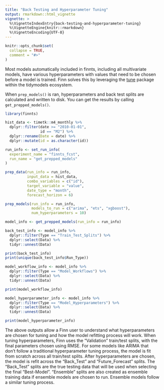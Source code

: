 ```yaml
---
title: "Back Testing and Hyperparameter Tuning"
output: rmarkdown::html_vignette
vignette: >
  %\VignetteIndexEntry{back-testing-and-hyperparameter-tuning}
  %\VignetteEngine{knitr::rmarkdown}
  %\VignetteEncoding{UTF-8}
---
```


```r
knitr::opts_chunk$set(
  collapse = TRUE,
  comment = "#>"
)
```

Most models automatically included in finnts, including all multivariate models, have various hyperparameters with values that need to be chosen before a model is trained. Finn solves this by leveraging the [tune](https://tune.tidymodels.org/reference/tune.html) package within the tidymodels ecosystem.

When `prep_models()` is ran, hyperparameters and back test splits are calculated and written to disk. You can get the results by calling `get_prepped_models()`.

```r
library(finnts)

hist_data <- timetk::m4_monthly %>%
  dplyr::filter(date >= "2010-01-01", 
                id == "M2") %>%
  dplyr::rename(Date = date) %>%
  dplyr::mutate(id = as.character(id))

run_info <- set_run_info(
  experiment_name = "finnts_fcst", 
  run_name = "get_prepped_models"
)

prep_data(run_info = run_info, 
          input_data = hist_data, 
          combo_variables = c("id"), 
          target_variable = "value", 
          date_type = "month", 
          forecast_horizon = 6)

prep_models(run_info = run_info, 
            models_to_run = c("arima", "ets", "xgboost"), 
            num_hyperparameters = 10)

model_info <- get_prepped_models(run_info = run_info)

back_test_info <- model_info %>%
  dplyr::filter(Type == "Train_Test_Splits") %>%
  dplyr::select(Data) %>%
  tidyr::unnest(Data)

print(back_test_info)
print(unique(back_test_info$Run_Type))

model_workflow_info <- model_info %>%
  dplyr::filter(Type == "Model_Workflows") %>%
  dplyr::select(Data) %>%
  tidyr::unnest(Data)

print(model_workflow_info)

model_hyperparameter_info <- model_info %>%
  dplyr::filter(Type == "Model_Hyperparameters") %>%
  dplyr::select(Data) %>%
  tidyr::unnest(Data)

print(model_hyperparameter_info)

```

The above outputs allow a Finn user to understand what hyperparameters are chosen for tuning and how the model refitting process will work. When tuning hyperparameters, Finn uses the "Validation" train/test splits, with the final parameters chosen using RMSE. For some models like ARIMA that don't follow a traditional hyperparameter tuning process, the model is fit from scratch across all train/test splits. After hyperparameters are chosen, the model is refit across the "Back_Test" and "Future_Forecast" splits. The "Back_Test" splits are the true testing data that will be used when selecting the final "Best-Model". "Ensemble" splits are also created as ensemble training data if ensemble models are chosen to run. Ensemble models follow a similar tuning process.
